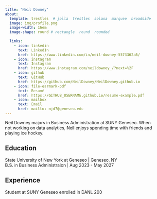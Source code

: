 ```yaml
---
title: "Neil Downey" 
about:
  template: trestles  # jolla  trestles  solana  marquee  broadside
  image: img/profile.png
  image-width: 16em
  image-shape: round # rectangle  round  rounded
  
  links:
    - icon: linkedin
      text: LinkedIn
      href: https://www.linkedin.com/in/neil-downey-5573362a5/
    - icon: instagram
      text: Instagram
      href: https://www.instagram.com/neildowney_/?next=%2F
    - icon: github
      text: GitHub
      href: https://github.com/NeilDowney/NeilDowney.github.io
    - icon: file-earmark-pdf
      text: Resumé
      href: https://GITHUB_USERNAME.github.io/resume-example.pdf
    - icon: mailbox
      text: Email
      href: mailto: njd7@geneseo.edu
---
```


Neil Downey majors in Business Administration at SUNY Geneseo. When not working on data analytics, Neil enjoys spending time with friends and playing ice hockey.

## Education

State University of New York at Geneseo | Geneseo, NY <br>
B.S. in Business Administraion | Aug 2023 - May 2027 <br>
 

## Experience

Student at SUNY Geneseo enrolled in DANL 200


